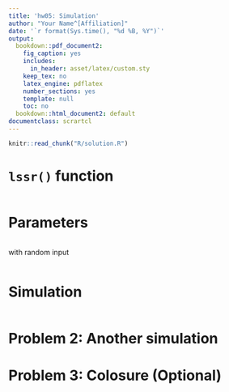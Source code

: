 ```yaml
---
title: 'hw05: Simulation'
author: "Your Name^[Affiliation]"
date: '`r format(Sys.time(), "%d %B, %Y")`'
output:
  bookdown::pdf_document2:
    fig_caption: yes
    includes:
      in_header: asset/latex/custom.sty
    keep_tex: no
    latex_engine: pdflatex
    number_sections: yes
    template: null
    toc: no
  bookdown::html_document2: default
documentclass: scrartcl
---
```


```r
knitr::read_chunk("R/solution.R")
```


# `lssr()` function

```r
```


# Parameters

```r
```
with random input
```r
```

# Simulation

```r
```

# Problem 2: Another simulation
<!-- Write your solution here.  --->







# Problem 3: Colosure (Optional)
<!-- Write code for the optional problem below.  --->



